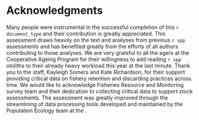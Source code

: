 # Acknowledgments

Many people were instrumental in the successful completion of this `r document_type` and their contribution is greatly appreciated. This assessment draws heavily on the text and analyses from previous `r spp` assessments and has benefited greatly from the efforts of all authors contributing to those analyses. We are very grateful to all the agers at the Cooperative Ageing Program for their willingness to add reading `r spp` otoliths to their already heavy workload this year at the last minute. Thank you to the \gls{wcgop} staff, Kayleigh Somers and Kate Richardson, for their support providing critical data on fishery retention and discarding practices across time. We would like to acknowledge \gls{nwfsc} Fisheries Resource and Monitoring survey team and their dedication to collecting critical data to support stock assessments. The assessment was greatly improved through the streamlining of data processing tools developed and maintained by the Population Ecology team at the \gls{nwfsc}.
